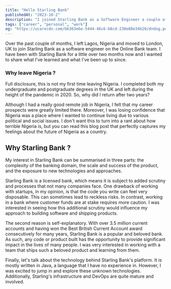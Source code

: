 ```yaml
---
title: "Hello Starling Bank"
publishedAt: "2023-10-2"
description: "I joined Starling Bank as a Software Engineer a couple of months ago. Here's what I've been up to so far."
tags: ["career", "personal", "work"]
og: "https://ucarecdn.com/bb363e6e-5444-46c6-b8cd-230e88e34b20/dndog.png"
---
```


Over the past couple of months, I left Lagos, Nigeria and moved to London, UK to join Starling Bank as a software engineer on the Online Bank team. I have been with Starling Bank for a little over two months now and I wanted to share what I've learned and what I've been up to since.

### Why leave Nigeria ?

Full disclosure, this is not my first time leaving Nigeria. I completed both my undergraduate and postgraduate degrees in the UK and left during the height of the pandemic in 2020. So, why did I return after two years?

Although I had a really good remote job in Nigeria, I felt that my career prospects were greatly limited there. Moreover, I was losing confidence that Nigeria was a place where I wanted to continue living due to various political and social issues. I don't want this to turn into a rant about how terrible Nigeria is, but you can read this blog post that perfectly captures my feelings about the future of Nigeria as a country.

## Why Starling Bank ?

My interest in Starling Bank can be summarised in three parts: the complexity of the banking domain, the scale and success of the product, and the exposure to new technologies and approaches.

Starling Bank is a licensed bank, which means it is subject to added scrutiny and processes that not many companies face. One drawback of working with startups, in my opinion, is that the code you write can feel very disposable. This can sometimes lead to reckless risks. In contrast, working in a bank where customer funds are at stake requires more caution. I was interested in seeing how this additional scrutiny would influence my approach to building software and shipping products.

The second reason is self-explanatory. With over 3.5 million current accounts and having won the Best British Current Account award consecutively for many years, Starling Bank is a popular and beloved bank. As such, any code or product built has the opportunity to provide significant impact in the lives of many people. I was very interested in working with a team that ships such a beloved product and learning from them.

Finally, let's talk about the technology behind Starling Bank's platform. It is mostly written in Java, a language that I have no experience in. However, I was excited to jump in and explore these unknown technologies. Additionally, Starling's infrastructure and DevOps are quite mature and involved.
